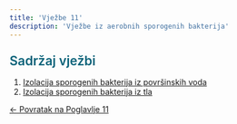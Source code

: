 ```yaml
---
title: 'Vježbe 11'
description: 'Vježbe iz aerobnih sporogenih bakterija'
---
```


<h3 style="color: #096279; font-size: 1.4rem; font-weight: 600; margin: 1.5rem 0 1rem 0;">Sadržaj vježbi</h3>

1. [Izolacija sporogenih bakterija iz površinskih voda](/poglavlje-11/vjezbe/vjezba-11-1)
2. [Izolacija sporogenih bakterija iz tla](/poglavlje-11/vjezbe/vjezba-11-2)

[← Povratak na Poglavlje 11](/poglavlje-11/)
